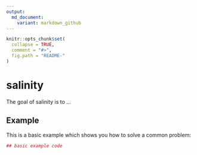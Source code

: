 ```yaml
---
output:
  md_document:
    variant: markdown_github
---
```


<!-- README.md is generated from README.Rmd. Please edit that file -->

```r
knitr::opts_chunk$set(
  collapse = TRUE,
  comment = "#>",
  fig.path = "README-"
)
```

# salinity

The goal of salinity is to ...

## Example

This is a basic example which shows you how to solve a common problem:

```r
## basic example code
```
